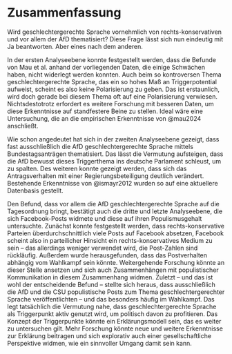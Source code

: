 # Zusammenfassung

Wird geschlechtergerechte Sprache vornehmlich von rechts-konservativen und vor allem der AfD thematisiert? Diese Frage lässt sich nun eindeutig mit Ja beantworten. Aber eines nach dem anderen.

In der ersten Analyseebene konnte festgestellt werden, dass die Befunde von Mau et al. anhand der vorliegenden Daten, die einige Schwächen haben, nicht widerlegt werden konnten. Auch beim so kontroversen Thema geschlechtergerechte Sprache, das ein so hohes Maß an Triggerpotential aufweist, scheint es also keine Polarisierung zu geben. Das ist erstaunlich, wird doch gerade bei diesem Thema oft auf eine Polarisierung verwiesen. Nichtsdestotrotz erfordert es weitere Forschung mit besseren Daten, um diese Erkenntnisse auf standfestere Beine zu stellen. Ideal wäre eine Untersuchung, die an die empirischen Erkenntnisse von @mau2024 anschließt.

Wie schon angedeutet hat sich in der zweiten Analyseebene gezeigt, dass fast ausschließlich die AfD geschlechtergerechte Sprache mittels Bundestagsanträgen thematisiert. Das lässt die Vermutung aufsteigen, dass die AfD bewusst dieses Triggerthema ins deutsche Parlament schleust, um zu spalten. Des weiteren konnte gezeigt werden, dass sich das Antragsverhalten mit einer Regierungsbeteiligung deutlich verändert. Bestehende Erkenntnisse von @ismayr2012 wurden so auf eine aktuellere Datenbasis gestellt.

Den Befund, dass vor allem die AfD geschlechtergerechte Sprache auf die Tagesordnung bringt, bestätigt auch die dritte und letzte Analyseebene, die sich Facebook-Posts widmete und diese auf ihren Populismusgehalt untersuchte. Zunächst konnte festgestellt werden, dass rechts-konservative Parteien überdurchschnittlich viele Posts auf Facebook absetzen, Facebook scheint also in parteilicher Hinsicht ein rechts-konservatives Medium zu sein – das allerdings weniger verwendet wird, die Post-Zahlen sind rückläufig. Außerdem wurde herausgefunden, dass das Postverhalten abhängig vom Wahlkampf sein könnte. Weitergehende Forschung könnte an dieser Stelle ansetzen und sich auch Zusammenhängen mit populistischer Kommunikation in diesem Zusammenhang widmen. Zuletzt – und das ist wohl der entscheidende Befund – stellte sich heraus, dass ausschließlich die AfD und die CSU populistische Posts zum Thema geschlechtergerechter Sprache veröffentlichten – und das besonders häufig im Wahlkampf. Das legt tatsächlich die Vermutung nahe, dass geschlechtergerechte Sprache als Triggerpunkt aktiv genutzt wird, um politisch davon zu profitieren. Das Konzept der Triggerpunkte könnte ein Erklärungsmodell sein, das es weiter zu untersuchen gilt. Mehr Forschung könnte neue und weitere Erkenntnisse zur Erklärung beitragen und sich explorativ auch einer gesellschaftliche Perspektive widmen, wie ein sinnvoller Umgang damit sein kann.
